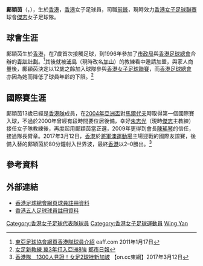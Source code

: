 {{Infobox football biography
| name        = 鄺穎茵 <br> Kwong Wing Yan
| image       = 
| fullname    = 鄺穎茵
| nickname    = 阿B
| birth_date  = {{birth date and age|1984|7|25}}
| birth_place = [[香港|香港]]
| height      = {{height|m=1.72}}
| position    = [[前鋒_(足球)|前鋒]]、[[右中場|右中場]]
| currentclub = [[傑志體育會|傑志]]
| clubnumber  = 7
| youthyears  = 
| youthclubs  = 
| years1 = 
| clubs1 = 
| caps1 = 
| goals1 = 
| years2 = 
| clubs2 = 
| caps2 = 
| goals2 = 
| years3 = 
| clubs3 = 
| caps3 = 
| goals3 = 
| years4 = 
| clubs4 =
| caps4 = 
| goals4 = 
| years5 = 
| clubs5 = 
| caps5 = 
| goals5 = 
| nationalyears1 = 2000–
| nationalteam1  = [[香港女子足球代表隊|香港]]
| nationalcaps1  = 
| nationalgoals1 = 
| nationalyears2 = 2013–
| nationalteam2  = [[香港五人制足球代表隊|香港五人足球]]
| nationalcaps2  = 
| nationalgoals2 = 
| pcupdate = 
| ntupdate = 
|}}

'''鄺穎茵'''（{{lang|en|'''Kwong Wing Yan'''}}，{{bd|1984年|7月25日||}}），生於[[香港|香港]]，[[香港|香港]]女子足球員，司職[[前鋒_(足球)|前鋒]]，現時效力[[香港女子足球聯賽|香港女子足球聯賽]]球會[[傑志女子足球隊|傑志]]女子足球隊。

==球會生涯==
鄺穎茵生於[[香港|香港]]，在7歲首次接觸足球，到1996年參加了[[市政局_(香港)|市政局]]與[[香港足球總會|香港足球總會]]合辦的[[賽馬會青少年足球發展計劃|青訓計劃]]。<ref>[https://eaff.com/10fa/fa04/w_player3.html 東亞足球協會網頁香港隊球員介紹] {{Wayback|url=https://eaff.com/10fa/fa04/w_player3.html |date=20201011140349 }} eaff.com 2011年1月17日</ref>其後就被[[加山足球隊|浦島]]（現時改名[[加山足球隊|加山]]）的教練看中邀請加盟，與家人商量後，鄺穎茵決定以12歲之齡加入球隊參與[[香港女子足球聯賽|香港女子足球聯賽]]，而[[香港足球總會|香港足球總會]]亦因為她而降低了球員年齡的下限。<ref>[http://www.metrohk.com.hk/pda/pda_detail.php?section=daily&id=135747 女足新教練 冀3年打入亞洲8強] {{Wayback|url=http://www.metrohk.com.hk/pda/pda_detail.php?section=daily&id=135747 |date=20181015192434 }} [[都市日報|都市日報]]</ref>

==國際賽生涯==
鄺穎茵13歲已經是[[香港女子足球代表隊|香港隊]]成員，在[[女子亞洲盃足球賽|2004年亞洲盃]]對[[馬爾代夫|馬爾代夫]]時取得第一個國際賽入球，不過於2000年曾經有段時間要位居後備，幸好[[朱志光|朱志光]]（現時[[傑志體育會|傑志]]主教練）接任女子隊教練後，再度起用鄺穎茵當正選，2009年更得到會長[[陳瑤琴|陳瑤琴]]的信任，接過隊長臂章。2017年3月12日，[[香港女子足球代表隊|香港]]於[[將軍澳運動場|將軍澳運動場]]主場迎戰{{link-en|新加坡國家女子足球隊|Singapore women's national football team|新加坡}}的國際友誼賽，後備入替的鄺穎茵於80分鐘射入世界波，最終[[香港女子足球代表隊|香港]]以2–0勝出。<ref>[http://hk.on.cc/hk/bkn/cnt/sport/20170312/bkn-20170312183054662-0312_00882_001.html 香港隊　1300人見證！女足2球挫新加坡] {{Wayback|url=http://hk.on.cc/hk/bkn/cnt/sport/20170312/bkn-20170312183054662-0312_00882_001.html |date=20201011140334 }} 【on.cc東網】2017年3月12日</ref>

==參考資料==
{{reflist}}

==外部連結==
* [https://www.hkfa.com/ch/club/325/detail?player=14001 香港足球總會網頁球員註冊資料] {{Wayback|url=https://www.hkfa.com/ch/club/325/detail?player=14001 |date=20210301041424 }}
* [https://web.archive.org/web/20170313042040/http://2013aimag.hkolympic.org/site/delegationList?lang=sc 香港五人足球球員註冊資料]

{{傑志女子足球隊}}

{{DEFAULTSORT:Kwong Wing Yan}} 
[[Category:香港女子足球代表隊球員|Category:香港女子足球代表隊球員]]
[[Category:香港女子足球運動員|Category:香港女子足球運動員]]
[[Category:鄺姓|Wing Yan]]